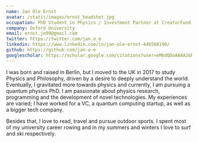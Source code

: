 ```yaml
---
name: Jan Ole Ernst
avatar: /static/images/ernst_headshot.jpg
occupation: PhD Student in Physics / Investment Partner at CreatorFund
company: Oxford University
email: ernst.jo99@gmail.com
twitter: https://twitter.com/jan_o_e
linkedin: https://www.linkedin.com/in/jan-ole-ernst-44b568190/
github: https://github.com/jan-o-e
googlescholar: https://scholar.google.com/citations?user=eM6dQOoAAAAJ&hl=de
---
```


I was born and raised in Berlin, but I moved to the UK in 2017 to study Physics and Philosophy, driven by a desire to deeply understand the world. Eventually, I gravitated more towards physics and currently, I am pursuing a quantum physics PhD. I am passionate about physics research, programming and the development of novel technologies. My experiences are varied; I have worked for a VC, a quantum computing startup, as well as a bigger tech company.

Besides that, I love to read, travel and pursue outdoor sports. I spent most of my university career rowing and in my summers and winters I love to surf and ski respectively. 

